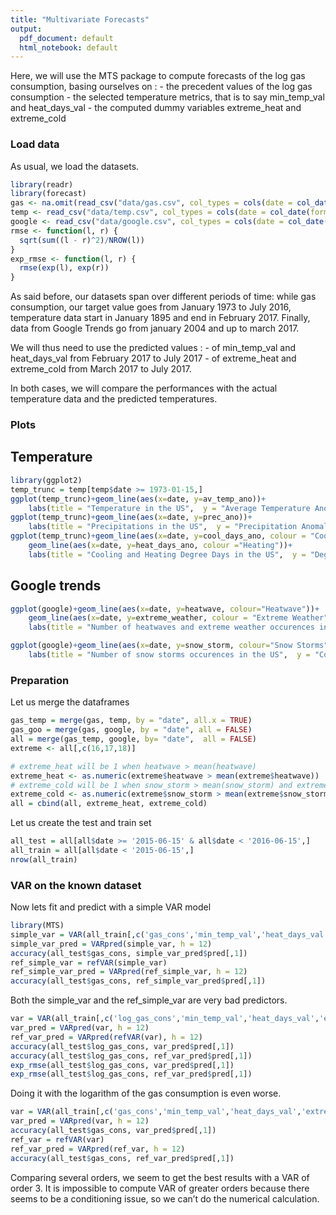 ```yaml
---
title: "Multivariate Forecasts"
output:
  pdf_document: default
  html_notebook: default
---
```


Here, we will use the MTS package to compute forecasts of the log gas consumption, basing ourselves on : 
- the precedent values of the log gas consumption 
- the selected temperature metrics, that is to say min_temp_val and heat_days_val
- the computed dummy variables extreme_heat and extreme_cold 

### Load data
As usual, we load the datasets. 

```r
library(readr)
library(forecast)
gas <- na.omit(read_csv("data/gas.csv", col_types = cols(date = col_date(format = "%Y-%m-%d"))))
temp <- read_csv("data/temp.csv", col_types = cols(date = col_date(format = "%Y-%m-%d")))
google <- read_csv("data/google.csv", col_types = cols(date = col_date(format = "%Y-%m-%d")))
rmse <- function(l, r) {
  sqrt(sum((l - r)^2)/NROW(l))
}
exp_rmse <- function(l, r) {
  rmse(exp(l), exp(r))
}
```

As said before, our datasets span over different periods of time: while gas consumption, our target value goes from January 1973 to July 2016, temperature data start in January 1895 and end in February 2017. Finally, data from Google Trends go from january 2004 and up to march 2017.

We will thus need to use the predicted values : 
- of min_temp_val and heat_days_val from February 2017 to July 2017
- of extreme_heat and extreme_cold from March 2017 to July 2017. 

In both cases, we will compare the performances with the actual temperature data and the predicted temperatures. 

### Plots

## Temperature
```r
library(ggplot2)
temp_trunc = temp[temp$date >= 1973-01-15,]
ggplot(temp_trunc)+geom_line(aes(x=date, y=av_temp_ano))+
    labs(title = "Temperature in the US",  y = "Average Temperature Anomaly (°Farenheit)")
ggplot(temp_trunc)+geom_line(aes(x=date, y=prec_ano))+
    labs(title = "Precipitations in the US",  y = "Precipitation Anomaly")
ggplot(temp_trunc)+geom_line(aes(x=date, y=cool_days_ano, colour = "Cooling"))+
    geom_line(aes(x=date, y=heat_days_ano, colour ="Heating"))+
    labs(title = "Cooling and Heating Degree Days in the US",  y = "Degree Days Anomaly")
```


## Google trends
```r
ggplot(google)+geom_line(aes(x=date, y=heatwave, colour="Heatwave"))+
    geom_line(aes(x=date, y=extreme_weather, colour = "Extreme Weather"))+
    labs(title = "Number of heatwaves and extreme weather occurences in the US",  y = "Count")
```
```r
ggplot(google)+geom_line(aes(x=date, y=snow_storm, colour="Snow Storms"))+
    labs(title = "Number of snow storms occurences in the US",  y = "Count")
````

### Preparation

Let us merge the dataframes
```r
gas_temp = merge(gas, temp, by = "date", all.x = TRUE)
gas_goo = merge(gas, google, by = "date", all = FALSE)
all = merge(gas_temp, google, by= "date",  all = FALSE)
extreme <- all[,c(16,17,18)]

# extreme_heat will be 1 when heatwave > mean(heatwave)
extreme_heat <- as.numeric(extreme$heatwave > mean(extreme$heatwave))
# extreme_cold will be 1 when snow_storm > mean(snow_storm) and extreme_weather > mean(extreme_weather)
extreme_cold <- as.numeric(extreme$snow_storm > mean(extreme$snow_storm) & extreme$extreme_weather > mean(extreme$extreme_weather))
all = cbind(all, extreme_heat, extreme_cold)
```

Let us create the test and train set
```r
all_test = all[all$date >= '2015-06-15' & all$date < '2016-06-15',]
all_train = all[all$date < '2015-06-15',]
nrow(all_train)
```

###  VAR on the known dataset 
Now lets fit and predict with a simple VAR model
```r
library(MTS)
simple_var = VAR(all_train[,c('gas_cons','min_temp_val','heat_days_val','extreme_heat','extreme_cold')])
simple_var_pred = VARpred(simple_var, h = 12)
accuracy(all_test$gas_cons, simple_var_pred$pred[,1])
ref_simple_var = refVAR(simple_var)
ref_simple_var_pred = VARpred(ref_simple_var, h = 12)
accuracy(all_test$gas_cons, ref_simple_var_pred$pred[,1])
```
Both the simple_var and the ref_simple_var are very bad predictors. 

```r
var = VAR(all_train[,c('log_gas_cons','min_temp_val','heat_days_val','extreme_heat','extreme_cold')])
var_pred = VARpred(var, h = 12)
ref_var_pred = VARpred(refVAR(var), h = 12)
accuracy(all_test$log_gas_cons, var_pred$pred[,1])
accuracy(all_test$log_gas_cons, ref_var_pred$pred[,1])
exp_rmse(all_test$log_gas_cons, var_pred$pred[,1])
exp_rmse(all_test$log_gas_cons, ref_var_pred$pred[,1])
```
Doing it with the logarithm of the gas consumption is even worse.

```r
var = VAR(all_train[,c('gas_cons','min_temp_val','heat_days_val','extreme_heat','extreme_cold')], p=3)
var_pred = VARpred(var, h = 12)
accuracy(all_test$gas_cons, var_pred$pred[,1])
ref_var = refVAR(var)
ref_var_pred = VARpred(ref_var, h = 12)
accuracy(all_test$gas_cons, ref_var_pred$pred[,1])
```
Comparing several orders, we seem to get the best results with a VAR of order 3. It is impossible to compute VAR of greater orders because there seems to be a conditioning issue, so we can't do the numerical calculation.
